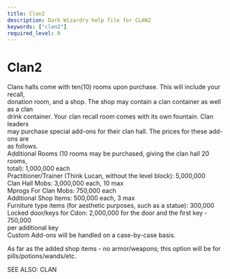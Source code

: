 ```yaml
---
title: Clan2
description: Dark Wizardry help file for CLAN2
keywords: ["clan2"]
required_level: 0
---
```


# Clan2

Clans halls come with ten(10) rooms upon purchase.  This will include your recall,  
donation room, and a shop.  The shop may contain a clan container as well as a clan  
drink container.  Your clan recall room comes with its own fountain.  Clan leaders  
may purchase special add-ons for their clan hall.  The prices for these add-ons are  
as follows.  
Additional Rooms (10 rooms may be purchased, giving the clan hall 20 rooms,  
total): 1,000,000 each  
Practitioner/Trainer (Think Lucan, without the level block): 5,000,000  
Clan Hall Mobs: 3,000,000 each, 10 max  
Mprogs For Clan Mobs: 750,000 each  
Additional Shop Items: 500,000 each, 3 max  
Furniture type items (for aesthetic purposes, such as a statue): 300,000  
Locked door/keys for Cdon: 2,000,000 for the door and the first key - 750,000  
per additional key  
Custom Add-ons will be handled on a case-by-case basis.  

As far as the added shop items - no armor/weapons; this option will be for  
pills/potions/wands/etc.  

SEE ALSO: CLAN